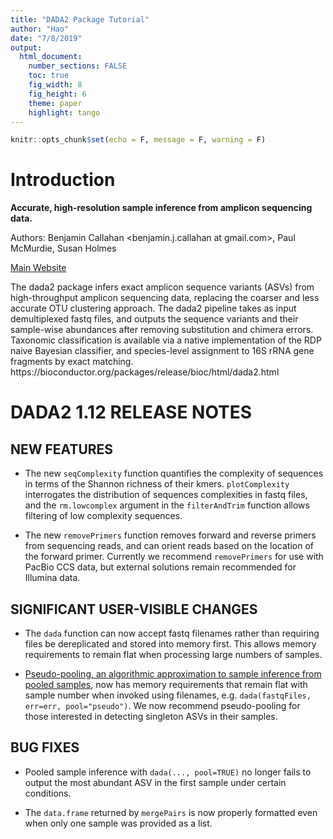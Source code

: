 ```yaml
---
title: "DADA2 Package Tutorial"
author: "Hao"
date: "7/8/2019"
output:   
  html_document:
    number_sections: FALSE
    toc: true
    fig_width: 8
    fig_height: 6
    theme: paper
    highlight: tango
---
```


```r
knitr::opts_chunk$set(echo = F, message = F, warning = F)
```

# **Introduction**

**Accurate, high-resolution sample inference from amplicon sequencing data.**

Authors: Benjamin Callahan <benjamin.j.callahan at gmail.com>, Paul McMurdie, Susan Holmes

[Main Website](https://benjjneb.github.io/dada2/index.html)

The dada2 package infers exact amplicon sequence variants (ASVs) from high-throughput amplicon sequencing data, replacing the coarser and less accurate OTU clustering approach. The dada2 pipeline takes as input demultiplexed fastq files, and outputs the sequence variants and their sample-wise abundances after removing substitution and chimera errors. Taxonomic classification is available via a native implementation of the RDP naive Bayesian classifier, and species-level assignment to 16S rRNA gene fragments by exact matching. https://bioconductor.org/packages/release/bioc/html/dada2.html


# **DADA2 1.12 RELEASE NOTES**

## **NEW FEATURES**

  - The new `seqComplexity` function quantifies the complexity of sequences in terms of the Shannon richness of their kmers. `plotComplexity` interrogates the distribution of sequences complexities in fastq files, and the `rm.lowcomplex` argument in the `filterAndTrim` function allows filtering of low complexity sequences.

  - The new `removePrimers` function removes forward and reverse primers from sequencing reads, and can orient reads based on the location of the forward primer. Currently we recommend `removePrimers` for use with PacBio CCS data, but external solutions remain recommended for Illumina data.

## **SIGNIFICANT USER-VISIBLE CHANGES**

  - The `dada` function can now accept fastq filenames rather than requiring files be dereplicated and stored into memory first. This allows memory requirements to remain flat when processing large numbers of samples.

  - [Pseudo-pooling, an algorithmic approximation to sample inference from pooled samples](https://benjjneb.github.io/dada2/pseudo.html#pseudo-pooling), now has memory requirements that remain flat with sample number when invoked using filenames, e.g. `dada(fastqFiles, err=err, pool="pseudo")`. We now recommend pseudo-pooling for those interested in detecting singleton ASVs in their samples.

## **BUG FIXES**

  - Pooled sample inference with `dada(..., pool=TRUE)` no longer fails to output the most abundant ASV in the first sample under certain conditions.

  - The `data.frame` returned by `mergePairs` is now properly formatted even when only one sample was provided as a list.







